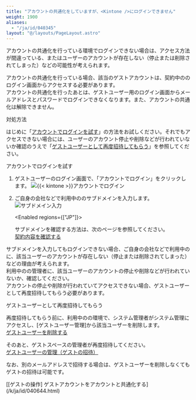```yaml
---
title: "アカウントの共通化をしていますが、<Kintone />にログインできません"
weight: 1900
aliases:
  - "/ja/id/040345"
layout: "@/layouts/PageLayout.astro"
---
```



アカウントの共通化を行っている環境でログインできない場合は、アクセス方法が間違っている、またはユーザーのアカウントが存在しない（停止または削除されてしまった）などの可能性が考えられます。  
  
アカウントの共通化を行っている場合、該当のゲストアカウントは、契約中の<Kintone />のログイン画面からアクセスする必要があります。  
アカウントの共通化を行ったあとは、ゲストユーザー用のログイン画面からメールアドレスとパスワードでログインできなくなります。また、アカウントの共通化は解除できません。

<Heading id="guest_link_account_login_30">対処方法</Heading>

はじめに「[<Kintone />アカウントでログインを試す](#guest_link_account_login_10)」の方法をお試しください。それでもアクセスできない場合には、ユーザーのアカウント停止や削除などが行われていないか確認のうえで「[ゲストユーザーとして再度招待してもらう](#guest_link_account_login_20)」を参照してください。

<Heading id="guest_link_account_login_10"><Kintone />アカウントでログインを試す</Heading>

1. ゲストユーザーのログイン画面で、「<Kintone />アカウントでログイン」をクリックします。
   <Img src="/k/kintone/img-ja/link_account_login01.png" alt="{{&lt; kintone &gt;}}アカウントでログイン" />

1. ご自身の会社などで利用中の<Kintone />のサブドメインを入力します。
   <Img src="/k/kintone/img-ja/link_account_login02.png" alt="サブドメイン入力" />

   <Enabled regions={["JP"]}>
   <Note>

   サブドメインを確認する方法は、次のページを参照してください。  
   [契約内容を確認する](/s/ja/id/0502.html#contract__index_10)
   </Note>

   </Enabled>

サブドメインを入力してもログインできない場合、ご自身の会社などで利用中の<Kintone />に、該当ユーザーのアカウントが存在しない（停止または削除されてしまった）などの理由が考えられます。  
利用中の<Kintone />の管理者に、該当ユーザーのアカウントの停止や削除などが行われていないか、確認してください。  
アカウントの停止や削除が行われていてアクセスできない場合、ゲストユーザーとして再度招待してもらう必要があります。

<Heading id="guest_link_account_login_20">ゲストユーザーとして再度招待してもらう</Heading>

再度招待してもらう前に、利用中の<Kintone />の環境で、システム管理者が<Kintone />システム管理にアクセスし、[ゲストユーザー管理]から該当ユーザーを削除します。  
[ゲストユーザーを削除する](/k/ja/id/040823.html#guest_confirm_guest_list_20)  

そのあと、ゲストスペースの管理者が再度招待してください。  
[ゲストユーザーの管理（ゲストの招待）](/k/ja/id/040649.html)  
  
なお、別のメールアドレスで招待する場合は、ゲストユーザーを削除しなくてもゲストの招待は可能です。

<Reference>
[[ゲストの操作] ゲストアカウントを<Kintone />アカウントと共通化する](/k/ja/id/040644.html)

</Reference>
